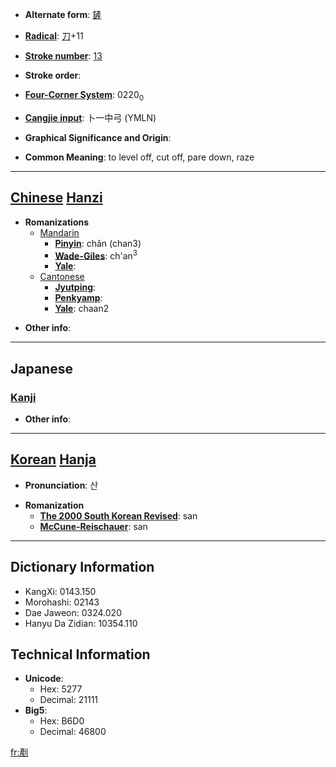 * '''Alternate form''': [[鏟]]

* '''[[Wiktionary:Chinese radical index| Radical]]''': [[Wiktionary:Chinese radical index 刀|刀]]+11

* '''[[Wiktionary:Chinese total strokes index|Stroke number]]''': [[Wiktionary:Chinese total strokes index 13|13]]

* '''Stroke order''': 

* '''[[Wiktionary:Chinese four corner index|Four-Corner System]]''': 0220<sub>0</sub>

* '''[[Wiktionary:Chinese Cangjie index|Cangjie input]]''': 卜一中弓 (YMLN)

* '''Graphical Significance and Origin''': 

* '''Common Meaning''': to level off, cut off, pare down, raze

----

== [[Chinese]] [[Hanzi]] ==

* '''Romanizations'''
** [[Mandarin]]
*** '''[[Pinyin]]''': chǎn (chan3)
*** '''[[Wade-Giles]]''': ch'an<sup>3</sup>
*** '''[[Yale]]''': 
**[[Cantonese]]
***'''[[Jyutping]]''':
***'''[[Penkyamp]]''': 
***'''[[Yale]]''': chaan2

* '''Other info''': 

----

==Japanese==
===[[Kanji]]===
{{kanji|on readings=[[さん]] (san), [[せん]] (sen)
|kun readings=[[けずる]] (kezuru)
}}

* '''Other info''':  

----

== [[Korean]] [[Hanja]] ==

* '''Pronunciation''': 산

* '''Romanization'''
** '''[[The 2000 South Korean Revised Romanization|The 2000 South Korean Revised]]''': san
** '''[[McCune-Reischauer]]''': san

----

== Dictionary Information ==

* KangXi: 0143.150
* Morohashi: 02143
* Dae Jaweon: 0324.020
* Hanyu Da Zidian: 10354.110

== Technical Information ==

* '''Unicode''':
** Hex: 5277
** Decimal: 21111
* '''Big5''':
** Hex: B6D0
** Decimal: 46800

[[fr:剷]]